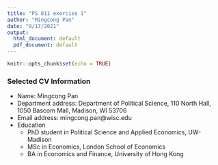 ```yaml
---
title: "PS 811 exercise 1"
author: "Mingcong Pan"
date: "9/17/2021"
output:
  html_document: default
  pdf_document: default
---
```


```r
knitr::opts_chunk$set(echo = TRUE)
```

### Selected CV Information


* Name: Mingcong Pan
* Department address: Department of Political Science, 110 North Hall, 1050 Bascom Mall, Madison, WI 53706
* Email address: mingcong.pan@wisc.edu
* Education
    + PhD student in Political Science and Applied Economics, UW-Madison
    + MSc in Economics, London School of Economics
    + BA in Economics and Finance, University of Hong Kong

